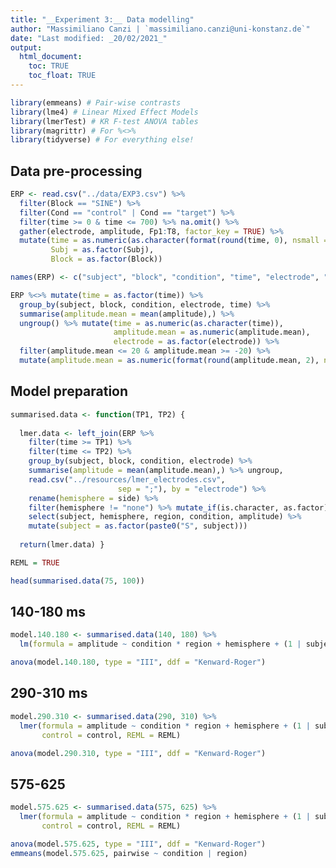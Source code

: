 ```yaml
---
title: "__Experiment 3:__ Data modelling"
author: "Massimiliano Canzi | `massimiliano.canzi@uni-konstanz.de`"
date: "Last modified: _20/02/2021_"
output: 
  html_document:
    toc: TRUE
    toc_float: TRUE
---
```


```r
library(emmeans) # Pair-wise contrasts
library(lme4) # Linear Mixed Effect Models
library(lmerTest) # KR F-test ANOVA tables
library(magrittr) # For %<>%
library(tidyverse) # For everything else! 
```

## Data pre-processing

```r
ERP <- read.csv("../data/EXP3.csv") %>% 
  filter(Block == "SINE") %>%
  filter(Cond == "control" | Cond == "target") %>%
  filter(time >= 0 & time <= 700) %>% na.omit() %>%
  gather(electrode, amplitude, Fp1:T8, factor_key = TRUE) %>%
  mutate(time = as.numeric(as.character(format(round(time, 0), nsmall = 0))),
         Subj = as.factor(Subj),
         Block = as.factor(Block))

names(ERP) <- c("subject", "block", "condition", "time", "electrode", "amplitude")
```

```r
ERP %<>% mutate(time = as.factor(time)) %>%
  group_by(subject, block, condition, electrode, time) %>% 
  summarise(amplitude.mean = mean(amplitude),) %>% 
  ungroup() %>% mutate(time = as.numeric(as.character(time)), 
                       amplitude.mean = as.numeric(amplitude.mean), 
                       electrode = as.factor(electrode)) %>%
  filter(amplitude.mean <= 20 & amplitude.mean >= -20) %>%
  mutate(amplitude.mean = as.numeric(format(round(amplitude.mean, 2), nsmall = 2)))
```

## Model preparation

```r
summarised.data <- function(TP1, TP2) {
  
  lmer.data <- left_join(ERP %>%
    filter(time >= TP1) %>%
    filter(time <= TP2) %>%
    group_by(subject, block, condition, electrode) %>%
    summarise(amplitude = mean(amplitude.mean),) %>% ungroup,
    read.csv("../resources/lmer_electrodes.csv", 
                        sep = ";"), by = "electrode") %>% 
    rename(hemisphere = side) %>%
    filter(hemisphere != "none") %>% mutate_if(is.character, as.factor) %>%
    select(subject, hemisphere, region, condition, amplitude) %>%
    mutate(subject = as.factor(paste0("S", subject)))
  
  return(lmer.data) }
```

```r
REML = TRUE
```

```r
head(summarised.data(75, 100))
```

## 140-180 ms

```r
model.140.180 <- summarised.data(140, 180) %>% 
  lm(formula = amplitude ~ condition * region + hemisphere + (1 | subject), control = control, REML = REML)
```

```r
anova(model.140.180, type = "III", ddf = "Kenward-Roger")
``` 

## 290-310 ms

```r
model.290.310 <- summarised.data(290, 310) %>% 
  lmer(formula = amplitude ~ condition * region + hemisphere + (1 | subject), 
       control = control, REML = REML)
```

```r
anova(model.290.310, type = "III", ddf = "Kenward-Roger")
```

## 575-625

```r
model.575.625 <- summarised.data(575, 625) %>% 
  lmer(formula = amplitude ~ condition * region + hemisphere + (1 | subject), 
       control = control, REML = REML)
```

```r
anova(model.575.625, type = "III", ddf = "Kenward-Roger")
emmeans(model.575.625, pairwise ~ condition | region)
```
